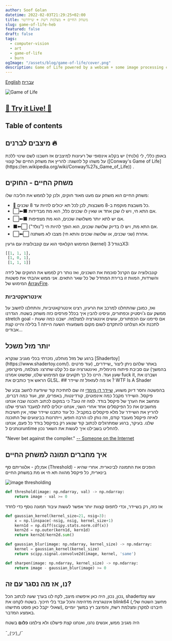 ```yaml
---
author: Soof Golan
datetime: 2022-02-03T21:29:25+02:00
title: משחק החיים + מצלמת רשת + שיידרטוי
slug: game-of-life-heb
featured: false
draft: false
tags:
  - computer-vision
  - art
  - game-of-life
  - burn
ogImage: "/assets/blog/game-of-life/cover.png"
description: Game of Life powered by a webcam + some image processing code to create an interactive experience
---
```



[English](/blog/game-of-life-en)
[עברית](/blog/game-of-life-he)

![Game of Life](/assets/blog/game-of-life/cover.png)

## [👾 Try it Live! 👾](https://www.shadertoy.com/view/NtdSRM)

## Table of contents

## <Rtl>מיצבים לברנים 🔥</Rtl>

<Rtl>
  באופן כללי, לי (ולנתי) יש בקלוג אינסופי של רעיונות למיצבים אז חשבנו לשם שינוי
  ללכת על משהו קל להשגה: להריץ את משחק החיים של קונווי ([Conway's Game of
  Life](https://en.wikipedia.org/wiki/Conway%27s_Game_of_Life)) .
</Rtl>

## <Rtl>משחק החיים - החוקים</Rtl>

<Rtl>
משחק החיים הוא משחק עם מעט מאוד חוקים, ולכן קל לממש את הליבה שלו:

- 🏨 כל משבצת מוקפת ב-8 משבצות, לכן לכל תא יכולים להיות עד 8 שכנים.
- ⬜⬅⬛ אם התא חי, ויש לו שכן אחד או שאין לו שכנים כלל, הוא מת מבדידות.
- ⬜⬅⬛ אם יש לתא יותר משלושה שכנים, הוא מת מצפיפות.
- ⬛⬅⬜ אם התא מת, ויש לו בדיוק שלושה שכנים, הוא הופך להיות חי ("נולד").
- ⬜⬅⬜ אחרת (שני שכנים, או שלושה שכנים והתא חי) מצבו לא משתנה.

המימוש הקלאסי הוא עם קונבולוציה עם גרעין (kernel) בגודל 3X3:

</Rtl>

```python
[[1, 1, 1],
 [1, 0, 1],
 [1, 1, 1]]
```

<Rtl>

קונבולוציה עם הקרנל סוכמת את השכנים, ואז נותר רק לממש את החוקים של לידה והשרדות, המוות זו ברירת המחדל של כל שאר התאים.
אני ממש אהבתי את פשטות המימוש של [ArrayFire](https://github.com/arrayfire/arrayfire#conways-game-of-life-using-arrayfire).

</Rtl>

### <Rtl>אינטראקטיביות</Rtl>

<Rtl>
ואז, כמובן שהתחלנו למרכב את הרעיון, רצינו אינטרקאטיביות, והתחלנו לחשוב על ממשק
עם ג'ויסטיק וכפתורים, וניסינו להבין איך בכלל פורסים כזה משחק בשטח.
הגדרנו stretch goal - אם סיימנו עם הכפתורים, עושים אינטגרציה למצלמה.
ישבנו כמה שעות לתכנת
ולא הצלחנו להתקדם לשום מקום משמעותי
השעה הייתה 1 בלילה והיינו קצת אבודים...

</Rtl>

## <Rtl>יותר מזל משכל</Rtl>

<Rtl>
ברגע של מזל מוחלט, נזכרתי בכלי מגניב שנקרא [Shadertoy](https://www.shadertoy.com/).
באתר שלהם ניתן ליצור _שיידרים_ (עוד פרטים בהמשך) עם סביבת פיתוח מינימלית, ואינטגרציה עם כל קלט שתרצו: מצלמה, מיקרופון, שעון ועוד.
היינו כל כך תקועים עם המימוש שלנו, שפשוט אמרנו fuck it, ושברנו את הראש איך כותבים את GLSL.

</Rtl>
## <Rtl> אז מה לעזאזל זה שיידר ? WTF Is A Shader </Rtl>

<Rtl>

בהפשטה וחסר דיוק משווע, [שיידר דו מימדי](https://en.wikipedia.org/wiki/Shader#Pixel_shaders) זה שם לחתיכת קוד שיודעת לחשב צבע של פיקסל.
השיידר מקבל כמה אינפוטים, קורדינטות, באפרים, זמן, ועוד כמה דברים, ומחשב את הערך של פיקסל בודד.
למה זה טוב? כי במקום לכתוב תוכנה שבה אנחנו מחשבים את כל הפיקסלים אחד אחרי השני, אנחנו יכולים לתת למעבד הגרפי שלנו להריץ את השיידר על מלא פיקסלים במקביל.
כל עוד כתבנו שיידר שפוי, אין חשיבות לאיזה פיקסל מעובד קודם, וזה נותן לנו הרבה חופש, וייתרונות בביצועים של התוכנה שלנו.
בעיקר, ברגע שמתרגלים לכתוב קוד שנוגע רק בפיקסל בודד כל פעם, אנחנו נותנים לruntime להחליט בשבילנו איך לעשות את השאר נכון.

</Rtl>

"Never bet against the compiler." [-- Someone on the Internet](https://quotes.cs.cornell.edu/quote/1244/)

## <Rtl>איך מחברים תמונה למשחק החיים</Rtl>

<Rtl>

אמ;לק - אלגוריתם סף (Threshold) - הופכים את התמונה לבינארית.
אחרי שהיא בינארית, כל פיקסל מהווה תא חי או מת במשחק החיים

![image thresholding](https://scikit-image.org/docs/dev/_images/sphx_glr_plot_threshold_li_001.png)

</Rtl>

```python
def threshold(image: np.ndarray, val) -> np.ndarray:
    return image - val >= 0
```

<Rtl>

אז כזה, רק בשיידר, וכדי לתפוס קצוות יותר אפשר לעשות עיבוד תמונה נוסף כדי לחדד

</Rtl>

```python
def gaussian_kernel(kernel_size=21, nsig=3):
    x = np.linspace(-nsig, nsig, kernel_size+1)
    kern1d = np.diff(scipy.stats.norm.cdf(x))
    kern2d = np.outer(kern1d, kern1d)
    return kern2d/kern2d.sum()

def gaussian_blur(image: np.ndarray, kernel_size) -> np.ndarray:
    kernel = gaussian_kernel(kernel_size)
    return scipy.signal.convolve2d(image, kernel, 'same')

def sharpen(image: np.ndarray, kernel_size) -> np.ndarray:
    return image - gaussian_blur(image) >= 0
```

## <Rtl>נו, אז מה נסגר עם זה?</Rtl>

<Rtl>
נכון, נכון, היה כאן איפשהו מיצב, לקח לנו בערך שעה לכתוב הכל, shadertoy עשו אינטגרציה מדהימה והכל עבד בלי חיכוך.
בשטח לקחנו את blink64 (מחשב השטח שלי, שאולי יקבל כאן פוסט מתישהו), חיברנו למקרן ומצלמת רשת, והמיצב רץ במשך יומיים באמצע המדבר.

היה מגניב ממש, אנשים נהנו, ואנחנו קצת פישלנו ולא צילמנו **כלום** בשטח

</Rtl>

¯\_(ツ)\_/¯

